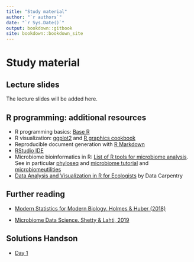 ```yaml
---
title: "Study material"
author: "`r authors`"
date: "`r Sys.Date()`"
output: bookdown::gitbook
site: bookdown::bookdown_site
---
```


# Study material

## Lecture slides

The lecture slides will be added here.


## R programming: additional resources

 * R programming basics: [Base R](https://www.rstudio.com/wp-content/uploads/2016/10/r-cheat-sheet-3.pdf)
 * R visualization: [ggplot2](https://www.rstudio.com/wp-content/uploads/2016/11/ggplot2-cheatsheet-2.1.pdf) and [R graphics cookbook](http://www.cookbook-r.com/Graphs/)
 * Reproducible document generation with [R Markdown](https://www.rstudio.com/wp-content/uploads/2016/03/rmarkdown-cheatsheet-2.0.pdf)  
 * [RStudio IDE](https://www.rstudio.com/wp-content/uploads/2016/01/rstudio-IDE-cheatsheet.pdf)  
 * Microbiome bioinformatics in R: [List of R tools for microbiome analysis](https://microsud.github.io/Tools-Microbiome-Analysis/). See in particular [phyloseq](http://journals.plos.org/plosone/article?id=10.1371/journal.pone.0061217) and [microbiome tutorial](http://microbiome.github.io/tutorials/) and [microbiomeutilities](https://microsud.github.io/microbiomeutilities/)
 * [Data Analysis and Visualization in R for Ecologists](https://datacarpentry.org/R-ecology-lesson/) by Data Carpentry


## Further reading

- [Modern Statistics for Modern Biology. Holmes & Huber (2018)](http://web.stanford.edu/class/bios221/book/)

- [Microbiome Data Science. Shetty & Lahti, 2019](https://openresearchlabs.github.io/publications/papers/2018-Shetty-Lahti-MDS.pdf)

## Solutions Handson
- [Day 1](https://github.com/microbiome/course_nijmegen2019/raw/master/handson_code/handson1.html.zip)












